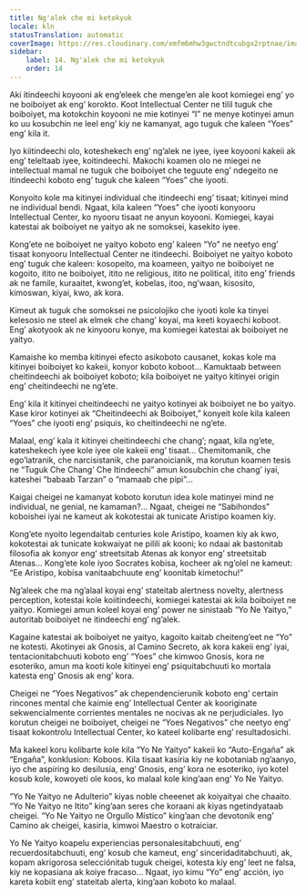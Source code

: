 ```yaml
---
title: Ng'alek che mi ketokyuk
locale: kln
statusTranslation: automatic
coverImage: https://res.cloudinary.com/xmfm6mhw3gwctndtcubgx2rptnae/image/upload/v1740468922/small_cover_tratado_de_psicologia_revolucionaria_a4c0dca4e0.webp
sidebar:
    label: 14. Ng'alek che mi ketokyuk
    order: 14
---
```

Aki itindeechi koyooni ak eng’eleek che menge’en ale koot komiegei eng’ yo ne boiboiyet ak eng’ korokto. Koot Intellectual Center ne tilil tuguk che boiboiyet, ma kotokchin koyooni ne mie kotinyei “I” ne menye kotinyei amun ko uu kosubchin ne leel eng’ kiy ne kamanyat, ago tuguk che kaleen “Yoes” eng’ kila it.

Iyo kiitindeechi olo, koteshekech eng’ ng’alek ne iyee, iyee koyooni kakeii ak eng’ teleltaab iyee, koitindeechi. Makochi koamen olo ne miegei ne intellectual mamal ne tuguk che boiboiyet che teguute eng’ ndegeito ne itindeechi koboto eng’ tuguk che kaleen “Yoes” che iyooti.

Konyoito kole ma kitinyei individual che itindeechi eng’ tisaat; kitinyei mind ne individual bendi. Ngaat, kila kaleen “Yoes” che iyooti konyooru Intellectual Center, ko nyooru tisaat ne anyun koyooni. Komiegei, kayai katestai ak boiboiyet ne yaityo ak ne somoksei, kasekito iyee.

Kong’ete ne boiboiyet ne yaityo koboto eng’ kaleen “Yo” ne neetyo eng’ tisaat konyooru Intellectual Center ne itindeechi. Boiboiyet ne yaityo koboto eng’ tuguk che kaleen: kosopeito, ma koameen, yaityo ne boiboiyet ne kogoito, itito ne boiboiyet, itito ne religious, itito ne political, itito eng’ friends ak ne famile, kuraaitet, kwong’et, kobelas, itoo, ng’waan, kisosito, kimoswan, kiyai, kwo, ak kora.

Kimeut ak tuguk che somoksei ne psicolojiko che iyooti kole ka tinyei kelesosio ne steel ak elmek che chang’ koyai, ma keeti koyaechi koboot. Eng’ akotyook ak ne kinyooru konye, ma komiegei katestai ak boiboiyet ne yaityo.

Kamaishe ko memba kitinyei efecto asikoboto causanet, kokas kole ma kitinyei boiboiyet ko kakeii, konyor koboto koboot… Kamuktaab between cheitindeechi ak boiboiyet koboto; kila boiboiyet ne yaityo kitinyei origin eng’ cheitindeechi ne ng’ete.

Eng’ kila it kitinyei cheitindeechi ne yaityo kotinyei ak boiboiyet ne bo yaityo. Kase kiror kotinyei ak “Cheitindeechi ak Boiboiyet,” konyeit kole kila kaleen “Yoes” che iyooti eng’ psiquis, ko cheitindeechi ne ng’ete.

Malaal, eng’ kala it kitinyei cheitindeechi che chang’; ngaat, kila ng’ete, kateshekech iyee kole iyee ole kakeii eng’ tisaat… Chemitomanik, che ego’latranik, che narcisistanik, che paranoicianik, ma korutun koamen tesis ne “Tuguk Che Chang’ Che Itindeechi” amun kosubchin che chang’ iyai, kateshei “babaab Tarzan” o “mamaab che pipi”…

Kaigai cheigei ne kamanyat koboto korutun idea kole matinyei mind ne individual, ne genial, ne kamaman?... Ngaat, cheigei ne “Sabihondos” koboishei iyai ne kameut ak kokotestai ak tunicate Aristipo koamen kiy.

Kong’ete nyoito legendaitab centuries kole Aristipo, koamen kiy ak kwo, kokotestai ak tunicate kokwaiyat ne pilili ak kooni; ko ndaai ak bastonitab filosofia ak konyor eng’ streetsitab Atenas ak konyor eng’ streetsitab Atenas… Kong’ete kole iyoo Socrates kobisa, kocheer ak ng’olel ne kameut: “Ee Aristipo, kobisa vanitaabchuute eng’ koonitab kimetochu!”

Ng’aleek che ma ng’alaal koyai eng’ stateitab alertness novelty, alertness perception, kotestai kole koiitindeechi, komiegei katestai ak kila boiboiyet ne yaityo. Komiegei amun koleel koyai eng’ power ne sinistaab “Yo Ne Yaityo,” autoritab boiboiyet ne itindeechi eng’ ng’alek.

Kagaine katestai ak boiboiyet ne yaityo, kagoito kaitab cheiteng’eet ne “Yo” ne kotesti. Akotinyei ak Gnosis, al Camino Secreto, ak kora kakeii eng’ iyai, tentacionitabchuuti koboto eng’ “Yoes” che kimwoo Gnosis, kora ne esoteriko, amun ma kooti kole kitinyei eng’ psiquitabchuuti ko mortala katesta eng’ Gnosis ak eng’ kora.

Cheigei ne “Yoes Negativos” ak chependencierunik koboto eng’ certain rincones mental che kaimie eng’ Intellectual Center ak kooriginate sekwencialmente corrientes mentales ne nocivas ak ne perjudiciales. Iyo korutun cheigei ne boiboiyet, cheigei ne “Yoes Negativos” che neetyo eng’ tisaat kokontrolu Intellectual Center, ko kateel kolibarte eng’ resultadosichi.

Ma kakeel koru kolibarte kole kila “Yo Ne Yaityo” kakeii ko “Auto-Engaña” ak “Engaña”, konklusion: Koboos. Kila tisaat kasiria kiy ne kobotaniab ng’aanyo, iyo che aspiring ko desilusia, eng’ Gnosis, eng’ kora ne esoteriko, iyo kotel kosub kole, kowoyeti ole koos, ko malaal kole king’aan eng’ Yo Ne Yaityo.

“Yo Ne Yaityo ne Adulterio” kiyas noble cheeenet ak koiyaityai che chaaito. “Yo Ne Yaityo ne Itito” king’aan seres che koraani ak kiyas ngetindyataab cheigei. “Yo Ne Yaityo ne Orgullo Místico” king’aan che devotonik eng’ Camino ak cheigei, kasiria, kimwoi Maestro o kotraiciar.

Yo Ne Yaityo koapelu experiencias personalesitabchuuti, eng’ recuerdositabchuuti, eng’ kosub che kameut, eng’ sinceridaditabchuuti, ak, kopam akrigorosa selecciónitab tuguk cheigei, kotesta kiy eng’ leet ne falsa, kiy ne kopasiana ak koiye fracaso… Ngaat, iyo kimu “Yo” eng’ acción, iyo kareta kobiit eng’ stateitab alerta, king’aan koboto ko malaal.

